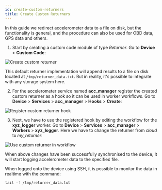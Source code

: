 ```yaml
---
id: create-custom-returners
title: Create Custom Returners
---
```



In this guide we redirect accelerometer data to a file on disk, but the functionality is general,
and the procedure can also be used for OBD data, GPS data and others.

1. Start by creating a custom code module of type *Returner*. Go to **Device** > **Custom Code**:

  ![Create custom returner](/img/cloud/device_management/services/create_custom_returners/create_custom_returner.png) 

  This default returner implementation will append results to a file on disk located at
  `/tmp/returner_data.txt`. But in reality, it's possible to integrate with any storage system here.

2. For the accelerometer service named **acc_manager** register the created custom returner as a
hook so it can be used in worker workflows. Go to **Device** > **Services** > **acc_manager** >
**Hooks** > **Create**:

  ![Register custom returner hook](/img/cloud/device_management/services/create_custom_returners/register_custom_returner_hook.png) 

3. Next, we have to use the registered hook by editing the workflow for the **xyz_logger** worker.
  Go to **Device** > **Services** > **acc_manager** > **Workers** > **xyz_logger**. Here we have
  to change the returner from *cloud* to *my_returner*:

  ![Use custom returner in workflow](/img/cloud/device_management/services/create_custom_returners/use_custom_returner_in_workflow.png) 

When above changes have been successfully synchronised to the device, it will start logging
accelerometer data to the specified file.

When logged onto the device using SSH, it is possible to monitor the data in realtime with the
command:

`tail -f /tmp/returner_data.txt`

<Discussion
  title="Redirect logged data and store it in a file (or anywhere)"
  url="https://community.autopi.io/t/custom-code-redirect-logged-data-and-store-it-in-a-file-or-anywhere/1521"
/>
